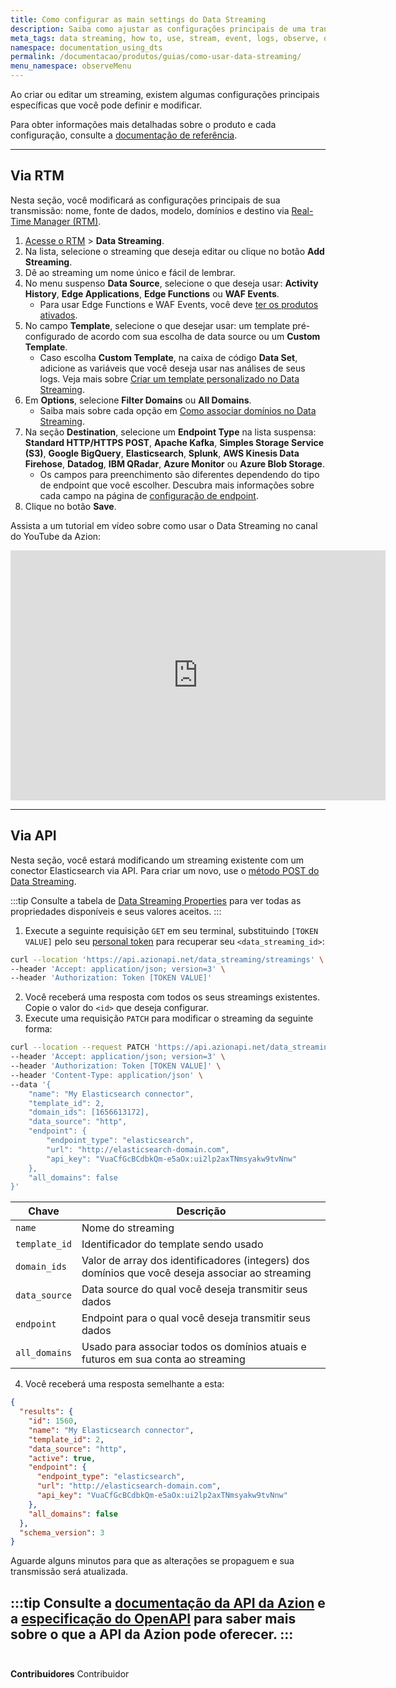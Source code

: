 ```yaml
---
title: Como configurar as main settings do Data Streaming
description: Saiba como ajustar as configurações principais de uma transmissão de dados.
meta_tags: data streaming, how to, use, stream, event, logs, observe, observability
namespace: documentation_using_dts
permalink: /documentacao/produtos/guias/como-usar-data-streaming/
menu_namespace: observeMenu
---
```


Ao criar ou editar um streaming, existem algumas configurações principais específicas que você pode definir e modificar.

Para obter informações mais detalhadas sobre o produto e cada configuração, consulte a [documentação de referência](/pt-br/documentacao/produtos/data-streaming/).

---

## Via RTM

Nesta seção, você modificará as configurações principais de sua transmissão: nome, fonte de dados, modelo, domínios e destino via [Real-Time Manager (RTM)](https://console.azion.com/).

1. [Acesse o RTM](/pt-br/documentacao/produtos/guias/como-acessar-o-rtm/) > **Data Streaming**.
2. Na lista, selecione o streaming que deseja editar ou clique no botão **Add Streaming**.
3. Dê ao streaming um nome único e fácil de lembrar.
4. No menu suspenso **Data Source**, selecione o que deseja usar: **Activity History**, **Edge Applications**, **Edge Functions** ou **WAF Events**.
    - Para usar Edge Functions e WAF Events, você deve [ter os produtos ativados](/pt-br/documentacao/produtos/data-streaming/#selecionar-data-source).
5. No campo **Template**, selecione o que desejar usar: um template pré-configurado de acordo com sua escolha de data source ou um **Custom Template**.
    - Caso escolha **Custom Template**, na caixa de código **Data Set**, adicione as variáveis que você deseja usar nas análises de seus logs. Veja mais sobre [Criar um template personalizado no Data Streaming](/pt-br/documentacao/produtos/guias/data-streaming-template-personalizado/).
6. Em **Options**, selecione **Filter Domains** ou **All Domains**.
    - Saiba mais sobre cada opção em [Como associar domínios no Data Streaming](/pt-br/documentacao/produtos/guias/data-streaming-associar-dominios/).
7. Na seção **Destination**, selecione um **Endpoint Type** na lista suspensa: **Standard HTTP/HTTPS POST**, **Apache Kafka**, **Simples Storage Service (S3)**, **Google BigQuery**, **Elasticsearch**, **Splunk**, **AWS Kinesis Data Firehose**, **Datadog**, **IBM QRadar**, **Azure Monitor** ou **Azure Blob Storage**.
    - Os campos para preenchimento são diferentes dependendo do tipo de endpoint que você escolher. Descubra mais informações sobre cada campo na página de [configuração de endpoint](/pt-br/documentacao/produtos/data-streaming/#endpoints).
8. Clique no botão **Save**.

Assista a um tutorial em vídeo sobre como usar o Data Streaming no canal do YouTube da Azion:

<iframe
   src="https://www.youtube.com/embed/xgagaCN1IPQ"
   loading="lazy"
   width="600"
   height="400"
   title="Como Usar o Data Streaming"
   frameborder="0"
   allow="accelerometer; autoplay; clipboard-write; encrypted-media; gyroscope; picture-in-picture; web-share"
   allowfullscreen></iframe>

---

## Via API

Nesta seção, você estará modificando um streaming existente com um conector Elasticsearch via API. Para criar um novo, use o [método POST do Data Streaming](https://api.azion.com/#b9aac0c7-173a-462b-87f6-a18d6558d3e5).

:::tip
Consulte a tabela de [Data Streaming Properties](https://api.azion.com/#b9aac0c7-173a-462b-87f6-a18d6558d3e5) para ver todas as propriedades disponíveis e seus valores aceitos.
:::

1. Execute a seguinte requisição `GET` em seu terminal, substituindo `[TOKEN VALUE]` pelo seu [personal token](/pt-br/documentacao/produtos/guias/personal-tokens/) para recuperar seu `<data_streaming_id>`:

```bash
curl --location 'https://api.azionapi.net/data_streaming/streamings' \
--header 'Accept: application/json; version=3' \
--header 'Authorization: Token [TOKEN VALUE]'
```

2. Você receberá uma resposta com todos os seus streamings existentes. Copie o valor do `<id>` que deseja configurar.
3. Execute uma requisição `PATCH` para modificar o streaming da seguinte forma:

```bash
curl --location --request PATCH 'https://api.azionapi.net/data_streaming/streamings/<data_streaming_id>' \
--header 'Accept: application/json; version=3' \
--header 'Authorization: Token [TOKEN VALUE]' \
--header 'Content-Type: application/json' \
--data '{
	"name": "My Elasticsearch connector",
    "template_id": 2,
    "domain_ids": [1656613172],
    "data_source": "http",
    "endpoint": {
        "endpoint_type": "elasticsearch",
        "url": "http://elasticsearch-domain.com",
        "api_key": "VuaCfGcBCdbkQm-e5aOx:ui2lp2axTNmsyakw9tvNnw"
    },
    "all_domains": false
}'
```

| Chave | Descrição |
| --- | --- |
| `name` | Nome do streaming |
| `template_id` | Identificador do template sendo usado |
| `domain_ids` | Valor de array dos identificadores (integers) dos domínios que você deseja associar ao streaming |
| `data_source` | Data source do qual você deseja transmitir seus dados |
| `endpoint` | Endpoint para o qual você deseja transmitir seus dados |
| `all_domains` | Usado para associar todos os domínios atuais e futuros em sua conta ao streaming |

4. Você receberá uma resposta semelhante a esta:

```json
{
  "results": {
    "id": 1560,
    "name": "My Elasticsearch connector",
    "template_id": 2,
    "data_source": "http",
    "active": true,
    "endpoint": {
      "endpoint_type": "elasticsearch",
      "url": "http://elasticsearch-domain.com",
      "api_key": "VuaCfGcBCdbkQm-e5aOx:ui2lp2axTNmsyakw9tvNnw"
    },
    "all_domains": false
  },
  "schema_version": 3
}
```

Aguarde alguns minutos para que as alterações se propaguem e sua transmissão será atualizada.

:::tip
Consulte a [documentação da API da Azion](https://api.azion.com/) e a [especificação do OpenAPI](https://github.com/aziontech/azionapi-openapi/) para saber mais sobre o que a API da Azion pode oferecer.
:::
<br /><br />
---


**Contribuidores** <ContributorList>Contribuidor</ContributorList>
